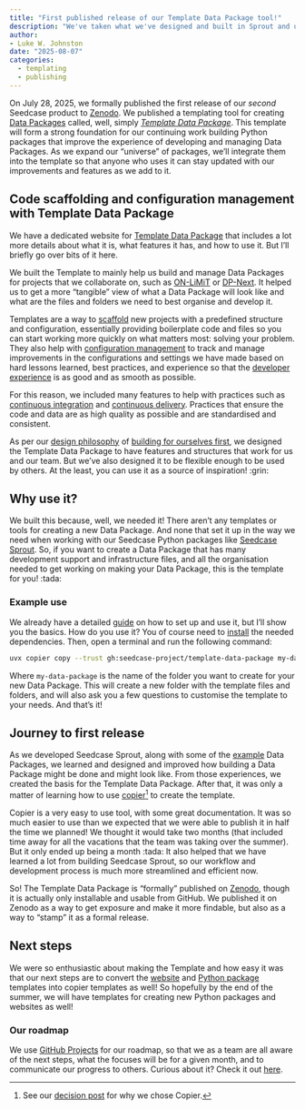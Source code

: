 ```yaml
---
title: "First published release of our Template Data Package tool!"
description: "We've taken what we've designed and built in Sprout and used that to start a template for creating new Data Packages. And we've now published it on Zenodo :tada: :tada:"
author:
- Luke W. Johnston
date: "2025-08-07"
categories:
  - templating
  - publishing
---
```


On July 28, 2025, we formally published the first release of our
*second* Seedcase product to
[Zenodo](https://zenodo.org/records/16737043). We published a templating
tool for creating [Data Packages](https://datapackage.org) called, well,
simply [*Template Data
Package*](https://template-data-package.seedcase-project.org/). This
template will form a strong foundation for our continuing work building
Python packages that improve the experience of developing and managing
Data Packages. As we expand our "universe" of packages, we'll integrate
them into the template so that anyone who uses it can stay updated with
our improvements and features as we add to it.

## Code scaffolding and configuration management with Template Data Package

We have a dedicated website for [Template Data
Package](https://template-data-package.seedcase-project.org) that
includes a lot more details about what it is, what features it has, and
how to use it. But I'll briefly go over bits of it here.

We built the Template to mainly help us build and manage Data Packages
for projects that we collaborate on, such as
[ON-LiMiT](https://onlimit.org/) or
[DP-Next](https://dp-next.github.io/). It helped us to get a more
"tangible" view of what a Data Package will look like and what are the
files and folders we need to best organise and develop it.

Templates are a way to
[scaffold](https://en.wikipedia.org/wiki/Scaffolding_(programming)) new
projects with a predefined structure and configuration, essentially
providing boilerplate code and files so you can start working more
quickly on what matters most: solving your problem. They also help with
[configuration
management](https://en.wikipedia.org/wiki/Configuration_management) to
track and manage improvements in the configurations and settings we have
made based on hard lessons learned, best practices, and experience so that
the [developer
experience](https://github.blog/enterprise-software/collaboration/developer-experience-what-is-it-and-why-should-you-care/)
is as good and as smooth as possible.

For this reason, we included many features to help with practices such
as [continuous
integration](https://en.wikipedia.org/wiki/Continuous_integration) and
[continuous
delivery](https://en.wikipedia.org/wiki/Continuous_delivery). Practices
that ensure the code and data are as high quality as possible and are
standardised and consistent.

As per our [design philosophy](https://design.seedcase-project.org/) of
[building for ourselves
first](https://design.seedcase-project.org/organisation/contribution#we-are-our-first-users),
we designed the Template Data Package to have features and structures
that work for us and our team. But we've also designed it to be flexible
enough to be used by others. At the least, you can use it as a source of
inspiration! :grin:

## Why use it?

We built this because, well, we needed it! There aren't any templates or
tools for creating a new Data Package. And none that set it up in the
way we need when working with our Seedcase Python packages like
[Seedcase Sprout](https://sprout.seedcase-project.org/). So, if you want
to create a Data Package that has many development support and
infrastructure files, and all the organisation needed to get working on
making your Data Package, this is the template for you! :tada:

### Example use

We already have a detailed
[guide](https://template-data-package.seedcase-project.org/docs/guide/)
on how to set up and use it, but I'll show you the basics. How do you use
it? You of course need to
[install](https://template-data-package.seedcase-project.org/docs/guide#installing)
the needed dependencies. Then, open a terminal and run the following
command:

``` bash
uvx copier copy --trust gh:seedcase-project/template-data-package my-data-package
```

Where `my-data-package` is the name of the folder you want to create for
your new Data Package. This will create a new folder with the template
files and folders, and will also ask you a few questions to customise
the template to your needs. And that's it!

## Journey to first release

As we developed Seedcase Sprout, along with some of the
[example](https://github.com/seedcase-project/example-seed-beetle) Data
Packages, we learned and designed and improved how building a Data
Package might be done and might look like. From those experiences, we
created the basis for the Template Data Package. After that, it was only
a matter of learning how to use
[copier](https://copier.readthedocs.io/en/stable/)[^1] to create the
template.

[^1]: See our [decision
    post](https://decisions.seedcase-project.org/why-copier) for why we
    chose Copier.

Copier is a very easy to use tool, with some great documentation. It was
so much easier to use than we expected that we were able to publish it
in half the time we planned! We thought it would take two months (that
included time away for all the vacations that the team was taking over
the summer). But it only ended up being a month :tada: It also helped
that we have learned a lot from building Seedcase Sprout, so our
workflow and development process is much more streamlined and efficient
now.

So! The Template Data Package is "formally" published on
[Zenodo](https://doi.org/10.5281/zenodo.16540439), though it is actually
only installable and usable from GitHub. We published it on Zenodo as a
way to get exposure and make it more findable, but also as a way to
"stamp" it as a formal release.

## Next steps

We were so enthusiastic about making the Template and how easy it was
that our next steps are to convert the
[website](https://github.com/seedcase-project/template-website) and
[Python
package](https://github.com/seedcase-project/template-python-package)
templates into copier templates as well! So hopefully by the end of the
summer, we will have templates for creating new Python packages and
websites as well!

### Our roadmap

We use [GitHub
Projects](https://docs.github.com/en/issues/planning-and-tracking-with-projects/learning-about-projects/about-projects)
for our roadmap, so that we as a team are all aware of the next steps,
what the focuses will be for a given month, and to communicate our
progress to others. Curious about it? Check it out
[here](https://github.com/orgs/seedcase-project/projects/22/views/1).
